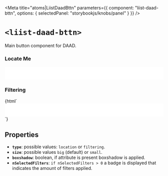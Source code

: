 
<Meta
  title="atoms|LiistDaadBttn"
  parameters={{
    component: "liist-daad-bttn",
    options: { selectedPanel: "storybookjs/knobs/panel" }
  }}
/>

# `<liist-daad-bttn>`

Main button component for DAAD.

### Locate Me
<Preview>
      <div style="padding: 20px; background-color: white; display:flex; justify-content: space-around;">
        <liist-daad-bttn
          type="location"
          boxshadow
        ></liist-daad-bttn>
        <liist-daad-bttn
          type="location"
          size="small"
          boxshadow
        ></liist-daad-bttn>
      </div>
</Preview>

### Filtering
<Preview>
  <Story name="filtering">
    {html`
      <div style="padding: 20px; background-color: white; display:flex; justify-content: space-around;">
        <liist-daad-bttn
          type="filtering"
          boxshadow
        ></liist-daad-bttn>
        <liist-daad-bttn
          type="filtering"
          size="small"
          boxshadow
        ></liist-daad-bttn>
        <liist-daad-bttn
          type="filtering"
          size="small"
          nSelectedFilters="4"
          boxshadow
        ></liist-daad-bttn>
      </div>
    `}
  </Story>
</Preview>

## Properties

- **`type`**: possible values: `location` or `filtering`.
- **`size`**: possible values `big` (default) or `small`.
- **`boxshadow`**: boolean, if attribute is present boxshadow is applied.
- **`nSelectedFilters`**: `if nSelectedFilters > 0` a badge is displayed that indicates the amount of filters applied.
